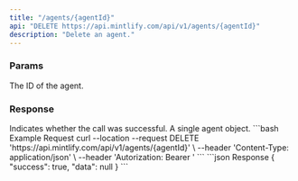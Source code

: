 ```yaml
---
title: "/agents/{agentId}"
api: "DELETE https://api.mintlify.com/api/v1/agents/{agentId}"
description: "Delete an agent."
---
```


### Params

<ParamField path="agentId" required="true" type="string">
  The ID of the agent.
</ParamField>

### Response

<ResponseField name="success" type="boolean">
  Indicates whether the call was successful.
</ResponseField>

<ResponseField name="data" type="object">
  A single agent object.
</ResponseField>

<RequestExample>
```bash Example Request
curl --location --request DELETE 'https://api.mintlify.com/api/v1/agents/{agentId}' \
--header 'Content-Type: application/json' \
--header 'Autorization: Bearer <token>'
```
</RequestExample>

<ResponseExample>
```json Response
{
  "success": true,
  "data": null
}
```
</ResponseExample>
